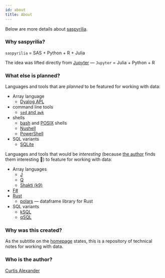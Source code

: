 ```yaml
---
id: about
title: About
---
```


Below are more details about [saspyrilia](https://www.saspyrilia.com).

### Why saspyrilia?
`saspyrilia` = SAS + Python + R + Julia

The idea was lifted directly from [Jupyter](https://blog.jupyter.org/i-python-you-r-we-julia-baf064ca1fb6) &mdash; `Jupyter` = Julia + Python + R

### What else is planned?
Languages and tools that are *planned* to be featured for working with data:
- Array language
    - [Dyalog APL](https://www.dyalog.com/)
- command line tools
    - [`sed` and `awk`](https://tldp.org/LDP/abs/html/sedawk.html)
- shells
    - [bash](https://tldp.org/LDP/abs/html/) and [POSIX](https://www.grymoire.com/Unix/Sh.html) shells
    - [Nushell](https://www.nushell.sh/)
    - [PowerShell](https://docs.microsoft.com/en-us/powershell/scripting/overview?view=powershell-7)
- SQL variants
    - [SQLite](https://www.sqlite.org/index.html)

Languages and tools that would be *interesting* (because [the author](#who-is-the-author?) finds them interesting 🤔) to feature for working with data:
- Array languages
    - [J](https://www.jsoftware.com/)
    - [Q](https://code.kx.com/q4m3/)
    - [Shakti (k9)](https://estradajke.github.io/k9-simples/k9/index.html)
- [F#](https://fsharp.org/)
- [Rust](https://www.rust-lang.org/)
    - [polars](https://github.com/pola-rs/polars) &mdash; dataframe library for Rust
- SQL variants
    - [kSQL](https://estradajke.github.io/k9-simples/k9/kSQL.html)
    - [qSQL](https://code.kx.com/q4m3/9_Queries_q-sql/)

### Why was this created?
As the subtitle on the [homepage](/) states, this is a repository of technical notes for working with data.

### Who is the author?
[Curtis Alexander](https://github.com/curtisalexander)
